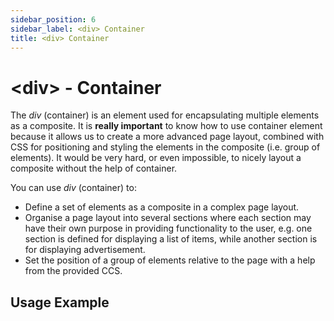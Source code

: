 ```yaml
---
sidebar_position: 6
sidebar_label: <div> Container
title: <div> Container
---
```



# &lt;div&gt; - Container

The _div_ (container) is an element used for encapsulating multiple elements as
a composite. It is **really important** to know how to use container element
because it allows us to create a more advanced page layout, combined with CSS
for positioning and styling the elements in the composite (i.e. group of elements).
It would be very hard, or even impossible, to nicely layout a composite without
the help of container.

You can use _div_ (container) to:

-  Define a set of elements as a composite in a complex page layout.
-  Organise a page layout into several sections where each section may have
   their own purpose in providing functionality to the user, e.g. one section
   is defined for displaying a list of items, while another section is for
   displaying advertisement.
-  Set the position of a group of elements relative to the page with a help
   from the provided CCS.

## Usage Example

<Tabs>
    <TabItem value="example1" label="Elements Grouping" default>
        <CodeEditor defaultValue={containerExample1} />
    </TabItem>
    <TabItem value="example2" label="Elements Positioning">
        <CodeEditor defaultValue={containerExample2} />
    </TabItem>
</Tabs>
